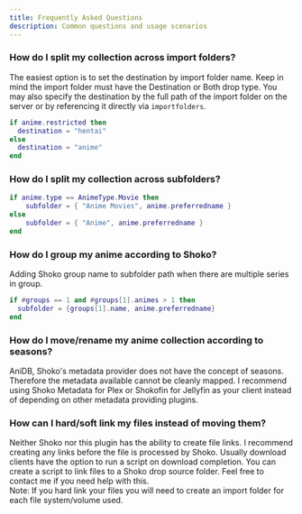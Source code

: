 ```yaml
---
title: Frequently Asked Questions
description: Common questions and usage scenarios
---
```

### How do I split my collection across import folders?

The easiest option is to set the destination by import folder name. Keep in mind the import folder must have the Destination or Both drop type. You may also specify the destination by the full path of the import folder on the server or by referencing it directly via `importfolders`.

```lua
if anime.restricted then
  destination = "hentai"
else
  destination = "anime"
end
```

### How do I split my collection across subfolders?

```lua
if anime.type == AnimeType.Movie then
    subfolder = { "Anime Movies", anime.preferredname }
else
    subfolder = { "Anime", anime.preferredname }
end
```

### How do I group my anime according to Shoko?

Adding Shoko group name to subfolder path when there are multiple series in group.

```lua
if #groups == 1 and #groups[1].animes > 1 then
  subfolder = {groups[1].name, anime.preferredname}
end
```

### How do I move/rename my anime collection according to seasons?

AniDB, Shoko's metadata provider does not have the concept of seasons. Therefore the metadata available cannot be cleanly mapped. I recommend using Shoko Metadata for Plex or Shokofin for Jellyfin as your client instead of depending on other metadata providing plugins.

### How can I hard/soft link my files instead of moving them?

Neither Shoko nor this plugin has the ability to create file links. I recommend creating any links before the file is processed by Shoko. Usually download clients have the option to run a script on download completion. You can create a script to link files to a Shoko drop source folder. Feel free to contact me if you need help with this.  
Note: If you hard link your files you will need to create an import folder for each file system/volume used.
